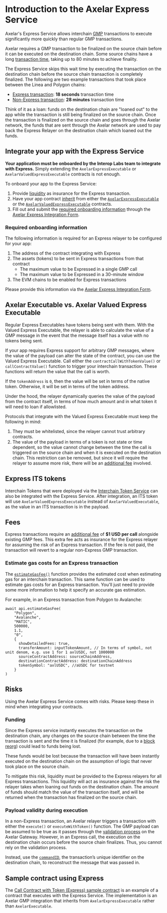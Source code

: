 # Introduction to the Axelar Express Service

Axelar's Express Service allows interchain [GMP](/dev/general-message-passing/overview) transactions to execute significantly more quickly than regular GMP transactions. 

Axelar requires a GMP transaction to be finalized on the source chain before it can be executed on the destination chain. Some source chains have a long [transaction time](/learn/txduration), taking up to 80 minutes to achieve finality.

The Express Service skips this wait time by executing the transaction on the destination chain before the source chain transaction is completely finalized. The following are two example transactions that took place between the Linea and Polygon chains:

* [Express transaction](https://axelarscan.io/gmp/0x4dbf091ebf31157bf73995c0fb473f115888bd1f11793359807d543ada03f021:11): **18 seconds** transaction time
* [Non-Express transaction](https://axelarscan.io/gmp/0xc3653cda8535c59e0418b57250c504528a493dd5556fc4cb71b80f8c0a867e62:2): **28 minutes** transaction time

Think of it as a loan: funds on the destination chain are "loaned out" to the app while the transaction is still being finalized on the source chain. Once the transaction is finalized on the source chain and goes through the Axelar network, the funds that are sent through the Axelar network are used to pay back the Express Relayer on the destination chain which loaned out the funds.

## Integrate your app with the Express Service

**Your application must be onboarded by the Interop Labs team to integrate with Express.** Simply extending the `AxelarExpressExecutable` or `AxelarValuedExpressExecutable` contracts is not enough.

To onboard your app to the Express Service:

1. Provide [liquidity](#funding) as insurance for the Express transaction.
2. Have your app contract [inherit](#axelar-executable-vs-axelar-valued-express-executable) from either the [`AxelarExpressExecutable`](https://github.com/axelarnetwork/axelar-gmp-sdk-solidity/blob/main/contracts/express/AxelarExpressExecutable.sol) or the [`AxelarValuedExpressExecutable`](https://github.com/axelarnetwork/axelar-gmp-sdk-solidity/blob/main/contracts/express/AxelarValuedExpressExecutable.sol) contracts.
3. Fill out and submit the [required onboarding information](#required-onboarding-information) through the [Axelar Express Integration Form](https://docs.google.com/forms/d/e/1FAIpQLSeIpbcdEzQQY0k00leK2jrOnR0KUUJlKc2SzeNzENyLWs80jA/viewform).

### Required onboarding information

The following information is required for an Express relayer to be configured for your app:

1. The address of the contract integrating with Express
2. The assets (tokens) to be sent in Express transactions from that contract
    - The maximum value to be Expressed in a single GMP call
    - The maximum value to be Expressed in a 30-minute window
3. The EVM chains to be enabled for Express transactions

Please provide this information via the [Axelar Express Integration Form](https://docs.google.com/forms/d/e/1FAIpQLSeIpbcdEzQQY0k00leK2jrOnR0KUUJlKc2SzeNzENyLWs80jA/viewform).

## Axelar Executable vs. Axelar Valued Express Executable

Regular Express Executables have tokens being sent with them. With the Valued Express Executable, the relayer is able to calculate the value of a GMP message in the event that the message itself has a value with no tokens being sent.

If your app requires Express support for arbitrary GMP messages, where the value of the payload can alter the state of the contract, you can use the Valued Express Executable. Call either the `contractCallWithTokenValue()` or `callContractValue()` function to trigger your interchain transaction. These functions will return the value that the call is worth.

If the `tokenAddress` is `0`, then the value will be set in terms of the native token. Otherwise, it will be set in terms of the token address.

Under the hood, the relayer dynamically queries the value of the payload from the contract itself, in terms of how much amount and in what token it will need to loan if allowlisted.

Protocols that integrate with the Valued Express Executable must keep the following in mind:

1. They must be whitelisted, since the relayer cannot trust arbitrary contracts.
2. The value of the payload in terms of a token is not state or time dependent, so the value cannot change between the time the call is triggered on the source chain and when it is executed on the destination chain. This restriction can be removed, but since it will require the relayer to assume more risk, there will be an [additional fee](#fees) involved.


## Express ITS tokens

Interchain Tokens that were deployed via the [Interchain Token Service](https://axelar.network/its) can also be integrated with the Express Service. After integration, an ITS token will use `AxelarValuedExpressExecutable` instead of `AxelarValuedExecutable`, as the value in an ITS transaction is in the payload.

## Fees

Express transactions require an [additional fee](/dev/gas-service/pricing#callcontractwithtokenexpress-gmp-express) of **$1 USD per call** alongside existing GMP fees. This extra fee acts as insurance for the Express relayer for assuming the risk of an Express transaction. If the fee is not paid, the transaction will revert to a regular non-Express GMP transaction.

### Estimate gas costs for an Express transaction

The [`estimateGasFee()`](https://docs.axelar.dev/dev/axelarjs-sdk/axelar-query-api#estimategasfee) function provides the estimated cost when estimating gas for an interchain transaction. This same function can be used to estimate gas costs for an Express transaction. You'll just need to provide some more information to help it specify an accurate gas estimation.

For example, in an Express transaction from Polygon to Avalanche:

```
await api.estimateGasFee(
    "Polygon",
    "Avalanche",
    "MATIC",
    500000,
    1.1,
    "0",
    {
      showDetailedFees: true,
      transferAmount: inputTokenAmount, // In terms of symbol, not unit denom, e.g. use 1 for 1 axlUSDC, not 1000000
      sourceContractAddress: sourceChainAddress,
      destinationContractAddress: destinationChainAddress
      tokenSymbol: "axlUSDC", //aUSDC for testnet
    } 
)
```

## Risks

Using the Axelar Express Service comes with risks. Please keep these in mind when integrating your contracts.

### Funding

Since the Express service instantly executes the transaction on the destination chain, any changes on the source chain between the time the transaction is sent and the time it is finalized (for example, due to a [block reorg](https://cointelegraph.com/explained/what-is-chain-reorganization-in-blockchain-technology)) could lead to funds being lost.

These funds would be lost because the transaction will have been instantly executed on the destination chain on the assumption of logic that never took place on the source chain.

To mitigate this risk, liquidity must be provided to the Express relayers for all Express transactions. This liquidity will act as insurance against the risk the relayer takes when loaning out funds on the destination chain. The amount of funds should match the value of the transaction itself, and will be returned when the transaction has finalized on the source chain.

### Payload validity during execution

In a non-Express transaction, an Axelar relayer triggers a transaction with either the `execute()` or `executeWithToken()` function. The GMP payload can be assumed to be true as it passes through the [validation process](https://github.com/axelarnetwork/axelar-cgp-solidity/blob/4d01eb6ea1b5413520d9ecab804f815103021148/contracts/AxelarGateway.sol#L233) on the Axelar Gateway. However, in an Express call, the execution on the destination chain occurs before the source chain finalizes. Thus, you cannot rely on the validation process.

Instead, use the [`commandID`](https://github.com/axelarnetwork/axelar-core/blob/main/docs/cli/axelard_query_evm_command.md), the transaction’s unique identifier on the destination chain, to reconstruct the message that was passed in.

## Sample contract using Express

The [Call Contract with Token (Express) sample contract](https://github.com/axelarnetwork/axelar-examples/tree/main/examples/evm/call-contract-with-token-express) is an example of a contract that executes with the Express Service. The implementation is an Axelar GMP integration that inherits from `AxelarExpressExecutable` rather than `AxelarExecutable`.
